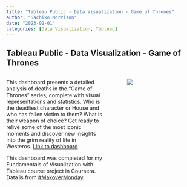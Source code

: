 ```yaml
---
title: "Tableau Public - Data Visualization - Game of Thrones"
author: "Sachiko Morrison"
date: "2023-02-01"
categories: [Data Visualization, Tableau]
---
```


## Tableau Public - Data Visualization - Game of Thrones

::: columns
::: {.column width="55%"}
This dashboard presents a detailed analysis of deaths in the "Game of Thrones" series, complete with visual representations and statistics. Who is the deadliest character or House and who has fallen victim to them? What is their weapon of choice? Get ready to relive some of the most iconic moments and discover new insights into the grim reality of life in Westeros. [Link to dashboard](https://public.tableau.com/app/profile/sachiko.morrison/viz/MakeoverMondayCourseraGoT/Dashboard1?publish=yes)

This dashboard was completed for my Fundamentals of Visualization with Tableau course project in Coursera. Data is from [#MakoverMonday](https://data.world/makeovermonday/2019w27)
:::

::: {.column width="5%"}
:::

::: {.column width="40%"}
![](GoT_Dashboard.png)
:::
:::